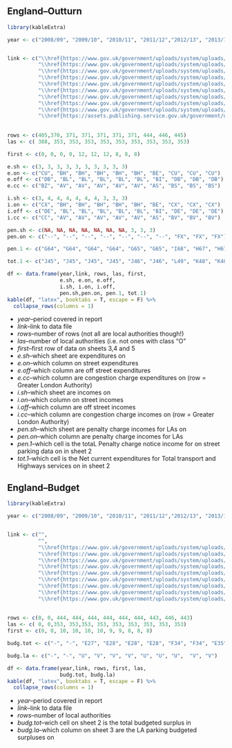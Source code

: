 
## England--Outturn
```r
library(kableExtra)

year <- c("2008/09", "2009/10", "2010/11", "2011/12","2012/13", "2013/14", "2014/15", "2015/16", "2016/17", "2017/18")


link <- c("\\href{https://www.gov.uk/government/uploads/system/uploads/attachment_data/file/397002/Revenue_Outturn__RO2__data_2008-09_by_LA_-_Revised_17-Nov-2011.xls}{xls}",
          "\\href{https://www.gov.uk/government/uploads/system/uploads/attachment_data/file/387065/RO2.xls}{xls}",
          "\\href{https://www.gov.uk/government/uploads/system/uploads/attachment_data/file/16448/Revenue_Outturn__RO2__data_2010-11_by_LA_-_27-Nov-2012-v2.xls}{xls}",
          "\\href{https://www.gov.uk/government/uploads/system/uploads/attachment_data/file/262061/Revenue_Outturn__RO2__data_2011-12_by_LA_-_Revised_28-Nov-2013.xls}{xls}",
          "\\href{https://www.gov.uk/government/uploads/system/uploads/attachment_data/file/282558/Revenue_Outturn__RO2__data_2012-13_by_LA__Revised__-_18-Feb-2014.xls}{xls}",
          "\\href{https://www.gov.uk/government/uploads/system/uploads/attachment_data/file/381066/Revenue_Outturn__RO2__data_2013-14_by_LA.xls}{xls}",
          "\\href{https://www.gov.uk/government/uploads/system/uploads/attachment_data/file/497099/Revenue_Outturn__RO2__data_2014-15_by_LA_-_02-Feb-2016.xls}{xls}",
          "\\href{https://www.gov.uk/government/uploads/system/uploads/attachment_data/file/659790/RO2_2015-16_data_by_LA_-_Revision.xlsx}{xlsx}",
          "\\href{https://www.gov.uk/government/uploads/system/uploads/attachment_data/file/659775/RO2_2016-17_data_by_LA.xlsx}{xlsx}",
          "\\href{https://assets.publishing.service.gov.uk/government/uploads/system/uploads/attachment_data/file/757366/RO2_2017-18_data_by_LA.xlsx}{xlsx}")
              
 
rows <- c(405,370, 371, 371, 371, 371, 371, 444, 446, 445)
las <- c( 388, 353, 353, 353, 353, 353, 353, 353, 353, 353)

first <- c(0, 0, 0, 0, 12, 12, 12, 8, 8, 8)

e.sh <- c(3, 3, 3, 3, 3, 3, 3, 3, 3, 3) 
e.on <- c("CU", "BH", "BH", "BH", "BH", "BH", "BE", "CU", "CU", "CU")
e.off <- c("DB", "BL", "BL", "BL", "BL", "BL", "BI", "DB", "DB", "DB")
e.cc <- c("BZ", "AV", "AV", "AV", "AV", "AV", "AS", "BS", "BS", "BS")

i.sh <- c(3, 4, 4, 4, 4, 4, 4, 3, 3, 3) 
i.on <- c("CX", "BH", "BH", "BH", "BH", "BH", "BE", "CX", "CX", "CX")
i.off <- c("DE", "BL", "BL", "BL", "BL", "BL", "BI", "DE", "DE", "DE")
i.cc <- c("CC", "AV", "AV", "AV", "AV", "AV", "AS", "BV", "BV", "BV")

pen.sh <- c(NA, NA, NA, NA, NA, NA, NA, 3, 3, 3) 
pen.on <- c("--", "--", "--", "--", "--", "--", "--", "FX", "FX", "FX")

pen.1 <- c("G64", "G64", "G64", "G64", "G65", "G65", "I68", "H67", "H67", "H67")

tot.1 <- c("J45", "J45", "J45", "J45", "J46", "J46", "L49", "K48", "K48", "K48")

df <- data.frame(year,link, rows, las, first,
                 e.sh, e.on, e.off, 
                 i.sh, i.on, i.off, 
                 pen.sh,pen.on, pen.1, tot.1)
kable(df, "latex", booktabs = T, escape = F) %>%
  collapse_rows(columns = 1)
```

  
* *year*--period covered in report
* *link*--link to data file
* *rows*--number of rows (not all are local authorities though!)
* *las*--number of local authorities (i.e. not ones with class "O"
* *first*--first row of data on sheets 3,4 and 5
* *e.sh*--which sheet are expenditures on
* *e.on*--which column on street expenditures
* *e.off*--which column are off street expenditures
* *e.cc*--which column are congestion charge expenditures on (row = Greater London Authority)
* *i.sh*--which sheet are incomes on
* *i.on*--which column on street incomes
* *i.off*--which column are off street incomes
* *i.cc*--which column are congestion charge incomes on (row = Greater London Authority)
* *pen.sh*--which sheet are penalty charge incomes for LAs on
* *pen.on*--which column are penalty charge incomes for LAs
* *pen.1*--which cell is the totaL Penalty charge notice income for on street parking data on in sheet 2
* *tot.1*--which cell is the Net current expenditures for Total transport and Highways services on in sheet 2

## England--Budget
```r
library(kableExtra)

year <- c("2008/09", "2009/10", "2010/11", "2011/12","2012/13", "2013/14", "2014/15", "2015/16", "2016/17", "2017/18", "2018/19")


link <- c("", 
          "", 
          "\\href{https://www.gov.uk/government/uploads/system/uploads/attachment_data/file/7367/1934015.xls}{xls}", 
          "\\href{https://www.gov.uk/government/uploads/system/uploads/attachment_data/file/7369/2179334.xls}{xls}", 
          "\\href{https://www.gov.uk/government/uploads/system/uploads/attachment_data/file/78647/RA_2012-13_data_by_LA_-_Nat_Stats_Release_-_Revised_31-Jul-2013.xls}{xls}", 
          "\\href{https://www.gov.uk/government/uploads/system/uploads/attachment_data/file/225875/RA_2013-14_data_by_LA_-_Nat_Stats_Release_-_31-Jul-2013.xls}{xls}", 
          "\\href{https://www.gov.uk/government/uploads/system/uploads/attachment_data/file/365591/RA_2014-15_data_by_LA_-_Nat_Stats_Release_-_Revised_22-Oct-2014.xls}{xls}", 
          "\\href{https://www.gov.uk/government/uploads/system/uploads/attachment_data/file/444910/RA_2015-16_data_by_LA_-_Nat_Stats_Release_-_15-Jul-2015.xls}{xls}", 
          "\\href{https://www.gov.uk/government/uploads/system/uploads/attachment_data/file/532962/RA_2016-17_data_by_LA.xlsx}{xlsx}", 
          "\\href{https://www.gov.uk/government/uploads/system/uploads/attachment_data/file/623097/RA_2017-18_data_by_LA.xlsx}{xlsx}",
          "\\href{https://www.gov.uk/government/uploads/system/uploads/attachment_data/file/720343/RA_2018-19_data_by_LA.xlsx}{xlsx}")
              
 
rows <- c(0, 0, 444, 444, 444, 444, 444, 444, 443, 446, 443)
las <- c( 0, 0,353, 353,353, 353, 353, 353, 353, 353, 353)
first <- c(0, 0, 10, 10, 10, 10, 9, 9, 8, 8, 8)

budg.tot <- c("-", "-", "E27", "E28", "E28", "E28", "F34", "F34", "E35", "E35", "E35") 

budg.la <- c("-", "-", "U", "V", "V", "V", "U", "U", "U",  "V", "V") 

df <- data.frame(year,link, rows, first, las,
                 budg.tot, budg.la)
kable(df, "latex", booktabs = T, escape = F) %>%
  collapse_rows(columns = 1)
```

  
* *year*--period covered in report
* *link*--link to data file
* *rows*--number of local authorities
* *budg.tot*--wich cell on sheet 2 is the total budgeted surplus in
* *budg.la*--which column on sheet 3 are the LA parking budgeted surpluses on
